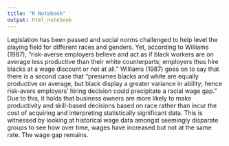 ```yaml
---
title: "R Notebook"
output: html_notebook
---
```


<!-- Introduction -->

Legislation has been passed and social norms challenged to help level the playing field for different races and genders.  Yet, according to Williams (1987), “risk-averse employers believe and act as if black workers are on average less productive than their white counterparts; employers thus hire blacks at a wage discount or not at all.”  Williams (1987) goes on to say that there is a second case that “presumes blacks and white are equally productive on average, but black display a greater variance in ability; hence risk-avers employers’ hiring decision could precipitate a racial wage gap.”   Due to this, it holds that business owners are more likely to make productivity and skill-based decisions based on race rather than incur the cost of acquiring and interpreting statistically significant data.  This is witnessed by looking at historical wage data amongst seemingly disparate groups to see how over time, wages have increased but not at the same rate.  The wage gap remains.